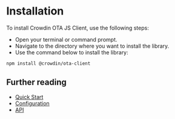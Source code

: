 # Installation

To install Crowdin OTA JS Client, use the following steps:

- Open your terminal or command prompt.
- Navigate to the directory where you want to install the library.
- Use the command below to install the library:

```bash npm2yarn
npm install @crowdin/ota-client
```

## Further reading

- [Quick Start](quick-start)
- [Configuration](configuration)
- [API](api/classes/OtaClient)
